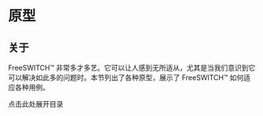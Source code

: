 # 原型

## 关于

FreeSWITCH™ 非常多才多艺。它可以让人感到无所适从，尤其是当我们意识到它可以解决如此多的问题时。本节列出了各种原型，展示了 FreeSWITCH™ 如何适应各种用例。

点击此处展开目录